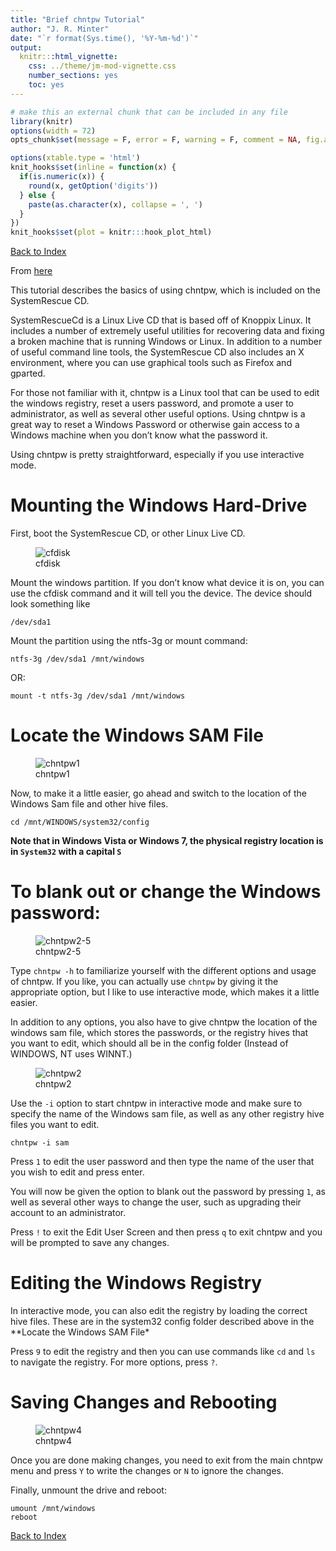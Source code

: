 ```yaml
---
title: "Brief chntpw Tutorial"
author: "J. R. Minter"
date: "`r format(Sys.time(), '%Y-%m-%d')`"
output:
  knitr:::html_vignette:
    css: ../theme/jm-mod-vignette.css
    number_sections: yes
    toc: yes
---
```


```r
# make this an external chunk that can be included in any file
library(knitr)
options(width = 72)
opts_chunk$set(message = F, error = F, warning = F, comment = NA, fig.align = 'center', dpi = 100, tidy = F, cache.path = '.cache/', fig.path = 'figure/')

options(xtable.type = 'html')
knit_hooks$set(inline = function(x) {
  if(is.numeric(x)) {
    round(x, getOption('digits'))
  } else {
    paste(as.character(x), collapse = ', ')
  }
})
knit_hooks$set(plot = knitr:::hook_plot_html)
```
[Back to Index](../README.html)

From [here](http://whatisgon.wordpress.com/2010/01/28/chntpw-tutorial-resetting-windows-passwords-editing-registry-linux/)

This tutorial describes the basics of using chntpw,
which is included on the SystemRescue CD.

SystemRescueCd is a Linux Live CD that is based off of 
Knoppix Linux. It includes a number of extremely useful 
utilities for recovering data and fixing a broken machine 
that is running Windows or Linux. In addition to a number 
of useful command line tools, the SystemRescue CD also 
includes an X environment, where you can use graphical 
tools such as Firefox and gparted.

For those not familiar with it, chntpw is a Linux tool that 
can be used to edit the windows registry, reset a users 
password, and promote a user to administrator, as well as 
several other useful options. Using chntpw is a great way 
to reset a Windows Password or otherwise gain access to a 
Windows machine when you don’t know what the password it.

Using chntpw is pretty straightforward, especially if you 
use interactive mode.

# Mounting the Windows Hard-Drive

First, boot the SystemRescue CD, or other Linux Live CD.

![cfdisk](./png/cfdisk.png)

Mount the windows partition. If you don't know what 
device it is on, you can use the cfdisk command and it will 
tell you the device. The device should look something
like

```
/dev/sda1
```

Mount the partition using the ntfs-3g or mount command:

```
ntfs-3g /dev/sda1 /mnt/windows
```

OR:

```
mount -t ntfs-3g /dev/sda1 /mnt/windows
```

# Locate the Windows SAM File

![chntpw1](./png/chntpw1.png)

Now, to make it a little easier, go ahead and switch to the location of the Windows Sam file and other hive files.

```
cd /mnt/WINDOWS/system32/config
```

**Note that in Windows Vista or Windows 7, the physical 
registry location is in ``System32`` with a
capital ``S``**

# To blank out or change the Windows password:

![chntpw2-5](./png/chntpw2-5.png)

Type ``chntpw -h`` to familiarize yourself with
the different options and usage of chntpw. If you like, you 
can actually use ``chntpw`` by giving it the
appropriate option, but I like to use interactive mode, 
which makes it a little easier.

In addition to any options, you also have to give chntpw 
the location of the windows sam file, which stores the 
passwords, or the registry hives that you want to edit, 
which should all be in the config folder (Instead of 
WINDOWS, NT uses WINNT.)

![chntpw2](./png/chntpw2.png)

Use the ``-i`` option to start chntpw in interactive 
mode and make sure to specify the name of the Windows sam 
file, as well as any other registry hive files you want to 
edit.

```
chntpw -i sam
```

Press ``1`` to edit the user password and then type the 
name of the user that you wish to edit and press enter.

You will now be given the option to blank out the password 
by pressing ``1``, as well as several other ways to change 
the user, such as upgrading their account to an
administrator.

Press ``!`` to exit the Edit User Screen and then
press ``q`` to exit chntpw and you will be prompted
to save any changes.

# Editing the Windows Registry

In interactive mode, you can also edit the registry by 
loading the correct hive files. These are in the system32 
config folder described above in the **Locate the
Windows SAM File*

Press ``9`` to edit the registry and then you can use 
commands like ``cd`` and ``ls`` to navigate the registry. 
For more options, press ``?``.

# Saving Changes and Rebooting

![chntpw4](./png/chntpw4.png)

Once you are done making changes, you need to exit from 
the main chntpw menu and press ``Y`` to write the changes 
or ``N`` to ignore the changes.

Finally, unmount the drive and reboot:

```
umount /mnt/windows
reboot
```


[Back to Index](../README.html)

